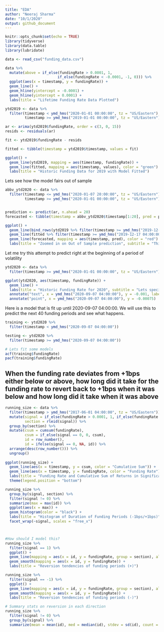 ```yaml
---
title: "EDA"
author: "Neeraj Sharma"
date: "10/1/2020"
output: github_document
---
```


```r
knitr::opts_chunk$set(echo = TRUE)
library(tidyverse)
library(data.table)
library(lubridate)

data <- read_csv("funding_data.csv")
```

```r
data %>%
  mutate(above = if_else(fundingRate > 0.0001, 1, 
                        if_else(fundingRate < -0.0001, -1, 0))) %>%
  ggplot(aes(x = timestamp, y = fundingRate)) + 
  geom_line() + 
  geom_hline(yintercept = -0.0001) + 
  geom_hline(yintercept = 0.0001) + 
  labs(title = "Lifetime Funding Rate Data Plotted") 
```

```r
ytd2019 <- data %>%
  filter(timestamp < ymd_hms("2020-01-01 00:00:00", tz = "US/Eastern"),
         timestamp >= ymd_hms("2019-01-01 00:00:00", tz = "US/Eastern"))

ar <- arima(ytd2019$fundingRate, order = c(3, 0, 15))
resids <- residuals(ar)

fit <- ytd2019$fundingRate - resids

fitted <- tibble(timestamp = ytd2019$timestamp, values = fit)

ggplot() + 
  geom_line(ytd2019, mapping = aes(timestamp, fundingRate)) + 
  geom_line(fitted, mapping = aes(timestamp, values), color = "green") + 
  labs(title = "Historic Funding Data for 2019 with Model Fitted")
```

Lets see how the model fairs out of sample

```r
abbv_ytd2020 <- data %>%
  filter(timestamp <= ymd_hms("2020-01-07 20:00:00", tz = "US/Eastern"),
         timestamp >= ymd_hms("2020-01-01 00:00:00", tz = "US/Eastern"))


prediction <- predict(ar, n.ahead = 20)
forecasted <- tibble(timestamp = abbv_ytd2020$timestamp[1:20], pred = prediction[["pred"]] %>% as.numeric())

ggplot() + 
  geom_line(bind_rows(ytd2019 %>% filter(timestamp >= ymd_hms("2019-12-17 04:00:00", tz = "US/Eastern")), abbv_ytd2020), mapping = aes(timestamp, fundingRate)) + 
  geom_line(fitted %>% filter(timestamp >= ymd_hms("2019-12-17 04:00:00", tz = "US/Eastern")), mapping = aes(timestamp, values), color = "green") + 
  geom_line(forecasted, mapping = aes(timestamp, pred), color = "red") + 
  labs(title = "Zoomed in on Out of Sample prediction", subtitle = "This is not interesting because I don't have volatility. Need to pick a better sample.")
```

Let me try this attempt to predict right at the beginning of a period of volatility

```r
ytd2020 <- data %>%
  filter(timestamp >= ymd_hms("2020-01-01 00:00:00", tz = "US/Eastern"))

ggplot(ytd2020, aes(timestamp, fundingRate)) + 
  geom_line() + 
  labs(title = "Historic Funding Rate for 2020", subtitle = "Lets specifically analyze the period beginning on 2020-09-07 04:00:00") + 
  annotate("text", x = ymd_hms("2020-09-07 04:00:00"), y = -0.001, label = "2020-09-07 04:00:00") + 
  annotate("point", x = ymd_hms("2020-09-07 04:00:00"), y = -0.00075)
```

Here is a model that is fit up until 2020-09-07 04:00:00. We will use this to predict the next 40 funding periods and see what happens. 

```r
training <- ytd2020 %>%
  filter(timestamp < ymd_hms("2020-09-07 04:00:00"))

testing <- ytd2020 %>%
  filter(timestamp >= ymd_hms("2020-09-07 04:00:00"))

# Lets fit some models
acf(training$fundingRate)
pacf(training$fundingRate)
```

## When the funding rate deviates from +1bps either below or above, how long did it take for the funding rate to revert back to +1bps when it was below and how long did it take when it was above

```r
running_size <- data %>%
  filter(timestamp > ymd_hms("2017-06-01 04:00:00", tz = "US/Eastern")) %>%
  mutate(signal = if_else(fundingRate > 0.0001, 1, if_else(fundingRate < -0.0001, -1, 0)),
         section = rleid(signal)) %>%
  group_by(section) %>%
  mutate(csum = cumsum(fundingRate),
         csum = if_else(signal == 0, 0, csum),
         id = row_number(),
         id = ifelse(signal == 0, NA, id)) %>%
  arrange(desc(row_number())) %>%
  ungroup()
 
ggplot(running_size) + 
  geom_line(aes(x = timestamp, y = csum, color = "Cumulative Sum")) + 
  geom_line(aes(x = timestamp, y = fundingRate, color = "Funding Rate")) + 
  labs(title = "Funding Rate and Cumulative Sum of Returns in Significant Funding Periods", x = "Time", y = "Returns", color = "") +
  theme(legend.position = "bottom")

running_size %>%
  group_by(signal, section) %>%
  filter(signal != 0) %>%
  summarize(max = max(id)) %>%
  ggplot(aes(x = max)) + 
  geom_histogram(color = "black") + 
  labs(title = "Histogram of Duration of Funding Periods (-1bps/+1bps)") + 
  facet_wrap(~signal, scales = "free_x")



#How should I model this?
running_size %>%
  filter(signal == 1) %>%
  ggplot() + 
  geom_line(mapping = aes(x = id, y = fundingRate, group = section), alpha = 0.3) + 
  geom_smooth(mapping = aes(x = id, y = fundingRate)) +
  labs(title = "Reversion tendencies of funding periods (+)")

running_size %>%
  filter(signal == -1) %>%
  ggplot() + 
  geom_line(mapping = aes(x = id, y = fundingRate, group = section), alpha = 0.3) + 
  geom_smooth(mapping = aes(x = id, y = fundingRate)) +
  labs(title = "Reversion tendencies of funding periods (-)")

# Summary stats on reversion in each direction
running_size %>%
  filter(signal != 0) %>%
  group_by(signal) %>%
  summarize(mean = mean(id), med = median(id), stdev = sd(id), count = n())

```
